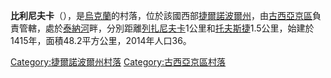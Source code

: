 {{coord|49|17|43|N|26|4|0|E|scale:30000|display=title}}

'''比利尼夫卡'''（{{lang-uk|Білинівка}}），是[[烏克蘭|烏克蘭]]的村落，位於該國西部[[捷爾諾波爾州|捷爾諾波爾州]]，由[[古西亞京區|古西亞京區]]負責管轄，處於[[泰納河|泰納河]]畔，分別距離[[列扎尼夫卡|列扎尼夫卡]]1公里和[[托夫斯捷_(古西亞京區)|托夫斯捷]]1.5公里，始建於1415年，面積48.2平方公里，2014年人口36。

{{DEFAULTSORT:Білинівка}}
[[Category:捷爾諾波爾州村落|Category:捷爾諾波爾州村落]]
[[Category:古西亞京區村落|Category:古西亞京區村落]]


{{Ternopil-geo-stub}}